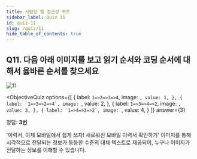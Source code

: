 ```yaml
---
title: 사람인 웹 접근성 퀴즈
sidebar_label: Quiz 11
id: quiz-11
slug: /quiz/11
hide_table_of_contents: true
---
```


## Q11. 다음 아래 이미지를 보고 읽기 순서와 코딩 순서에 대해서 옳바른 순서를 찾으세요

![11](/img/a11y/quiz-dir.jpg)


<ObjectiveQuiz
  options={[
    {
      label: `1=>2=>3=>4`,
      image: ``,
      value: 1,
    },
    {
      label: `1=>3=>2=>4`,
      image: ``,
      value: 2,
    },
    {
      label: `1=>3=>4=>2`,
      image: ``,
      value: 3,
    },
    {
      label: `1=>4=>3=>2`,
      image: ``,
      value: 4,
    }
  ]}
  answer={3}
> 
<div>
  <p>정답: <strong>3번</strong></p>
  <p>'이력서, 이제 모바일에서 쉽게 쓰자! 새로워진 모바일 이력서 확인하기' 이미지를 통해 시각적으로 전달되는 정보가 동등한 수준의 대체 텍스트로 제공되어, 누구나 이미지가 전달하는 정보를 이해할 수 있습니다.</p>
</div>
  
</ObjectiveQuiz>
